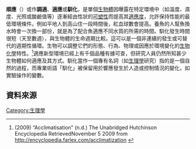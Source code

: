 {{request translation|en}}
{{otheruses|subject=生理學現象|other=其他稱作「適應」的現象|適應 (消歧義)}}
{{for|生物被人類馴養的過程（{{lang-en|domestication}}）|驯化}}

'''順應'''（{{lang-en|Acclimatization}}）或作'''調適'''、'''適應'''或'''馴化'''，是單個[[生物體|生物體]]因曝露在特定環境中（如溫度、濕度、光照或酸鹼值等）逐漸經由性狀的[[可塑性|可塑性]]而提高其[[適應度|適應度]]，允許保持性能的最低環境條件。例如平地人到高山住一段時間後，紅血球數會提高。養魚的人幫魚換水時會一次換一部份，就是為了配合魚適應不同水質的所需的時間。馴化發生時間很短（天至數週），與生物體的生命週期比較。這可以是一個非連續的發生或可替代的週期性循環。生物可以調整它們的形態、行為、物理或因應於環境變化的[[生物化學|生物化學]]特性。<ref>(2009) “Acclimatisation” (n.d.) The Unabridged Hutchinson Encyclopedia RetrievedNovember 5 2009 from http://encyclopedia.farlex.com/acclimatization {{Wayback|url=http://encyclopedia.farlex.com/acclimatization |date=20120308163144 }}</ref>適應新型環境已經上有千個品種有據可查，但研究人員仍然所知甚少生物體如何適應及其方式。馴化當作一個專有名詞（如[[生理學|生理學]]研究）指的是一個自然的過程，而專業術語「馴化」被保留用於響應發生於人造或控制情況的變化，如實驗操作的變數。

==資料來源==
{{REFLIST}}

[[Category:生理學|Category:生理學]]